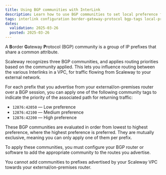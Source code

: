 ```yaml
---
title: Using BGP communities with InterLink
description: Learn how to use BGP communities to set local preference for incoming traffic via Scaleway InterLink.
tags: interlink configuration border-gateway-protocol bgp-tags local-preference local-pref
dates:
  validation: 2025-03-26
  posted: 2025-03-26
---
```


A **B**order **G**ateway **P**rotocol (BGP) community is a group of IP prefixes that share a common attribute.

Scaleway recognizes three BGP communities, and applies routing priorities based on the community applied. This lets you influence routing between the various Interlinks in a VPC, for traffic flowing from Scaleway to your external network.

For each prefix that you advertise from your external/on-premises router over a BGP session, you can apply one of the following community tags to indicate the priority of the associated path for returning traffic:

- `12876:42050` — Low preference
- `12876:42100` — Medium preference
- `12876:42200` — High preference

These BGP communities are evaluated in order from lowest to highest preference, where the highest preference is preferred. They are mutually exclusive, meaning you can only apply one of them per prefix.

To apply these communities, you must configure your BGP router or software to add the appropriate community to the routes you advertise.

You cannot add communities to prefixes advertised by your Scaleway VPC towards your external/on-premises router.